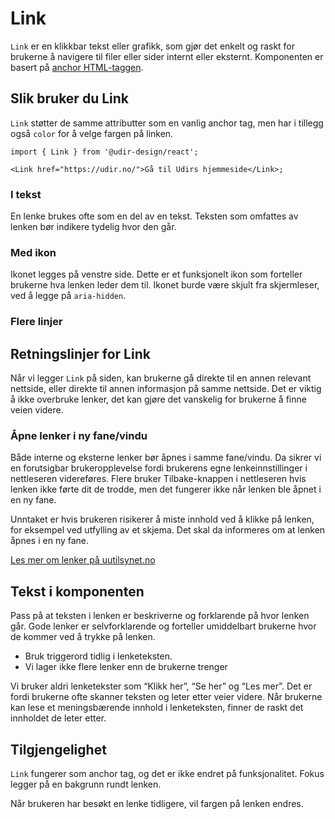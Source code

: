 
<Meta of={LinkStories} />

# Link

`Link` er en klikkbar tekst eller grafikk,
som gjør det enkelt og raskt for brukerne å navigere til filer eller sider internt eller eksternt.
Komponenten er basert på [anchor HTML-taggen](https://developer.mozilla.org/en-US/docs/Web/HTML/Element/a).

<Primary />
<Controls />

## Slik bruker du Link

`Link` støtter de samme attributter som en vanlig anchor tag, men har i tillegg også `color` for å velge fargen på linken.

```tsx
import { Link } from '@udir-design/react';

<Link href="https://udir.no/">Gå til Udirs hjemmeside</Link>;
```

### I tekst

En lenke brukes ofte som en del av en tekst. Teksten som omfattes av lenken bør indikere tydelig hvor den går.

<Canvas of={LinkStories.InText} />

### Med ikon

Ikonet legges på venstre side. Dette er et funksjonelt ikon som forteller brukerne hva lenken leder dem til.
Ikonet burde være skjult fra skjermleser, ved å legge på `aria-hidden`.

<Canvas of={LinkStories.WithIcon} />

### Flere linjer

<Canvas of={LinkStories.LongLink} />

## Retningslinjer for Link

Når vi legger `Link` på siden, kan brukerne gå direkte til en annen relevant nettside,
eller direkte til annen informasjon på samme nettside. Det er viktig å ikke overbruke lenker,
det kan gjøre det vanskelig for brukerne å finne veien videre.

### Åpne lenker i ny fane/vindu

Både interne og eksterne lenker bør åpnes i samme fane/vindu. Da sikrer vi en forutsigbar brukeropplevelse fordi brukerens egne lenkeinnstillinger i nettleseren videreføres. Flere bruker Tilbake-knappen i nettleseren hvis lenken ikke førte dit de trodde, men det fungerer ikke når lenken ble åpnet i en ny fane.

Unntaket er hvis brukeren risikerer å miste innhold ved å klikke på lenken, for eksempel ved utfylling av et skjema. Det skal da informeres om at lenken åpnes i en ny fane.

[Les mer om lenker på uutilsynet.no](https://www.uutilsynet.no/veiledning/lenker/214)

## Tekst i komponenten

Pass på at teksten i lenken er beskriverne og forklarende på hvor lenken går.
Gode lenker er selvforklarende og forteller umiddelbart brukerne hvor de kommer ved å trykke på lenken.

- Bruk triggerord tidlig i lenketeksten.
- Vi lager ikke flere lenker enn de brukerne trenger

Vi bruker aldri lenketekster som “Klikk her”, “Se her” og “Les mer”. Det er fordi brukerne ofte skanner teksten og leter etter veier videre.
Når brukerne kan lese et meningsbærende innhold i lenketeksten, finner de raskt det innholdet de leter etter.

## Tilgjengelighet

`Link` fungerer som anchor tag, og det er ikke endret på funksjonalitet.
Fokus legger på en bakgrunn rundt lenken.

Når brukeren har besøkt en lenke tidligere, vil fargen på lenken endres.
